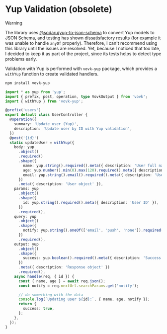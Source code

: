 # Yup Validation (obsolete)

> [!WARNING]
>
> The library uses [@sodaru/yup-to-json-schema](https://github.com/sodaru/yup-to-json-schema) to convert Yup models to JSON Schema, and testing has shown dissatisfactory results (for example it was unable to handle `anyOf` properly). Therefore, I can't recommend using this library until the issues are resolved. Yet, because I noticed that too late, I decided to keep it as part of the project, since its tests helps to detect type problems early.

Validation with Yup is performed with `vovk-yup` package, which provides a `withYup` function to create validated handlers.

```sh npm2yarn
npm install vovk-yup
```

```ts filename="src/lib/withYup.ts"
import * as yup from 'yup';
import { prefix, post, operation, type VovkOutput } from 'vovk';
import { withYup } from 'vovk-yup';

@prefix('users')
export default class UserController {
  @operation({
    summary: 'Update user (Yup)',
    description: 'Update user by ID with Yup validation',
  })
  @post('{id}')
  static updateUser = withYup({
    body: yup
      .object()
      .required()
      .shape({
        name: yup.string().required().meta({ description: 'User full name' }),
        age: yup.number().min(0).max(120).required().meta({ description: 'User age' }),
        email: yup.string().email().required().meta({ description: 'User email' }),
      })
      .meta({ description: 'User object' }),
    params: yup
      .object()
      .shape({
        id: yup.string().required().meta({ description: 'User ID' }),
      })
      .required(),
    query: yup
      .object()
      .shape({
        notify: yup.string().oneOf(['email', 'push', 'none']).required().meta({ description: 'Notification type' }),
      })
      .required(),
    output: yup
      .object()
      .shape({
        success: yup.boolean().required().meta({ description: 'Success status' }),
      })
      .meta({ description: 'Response object' })
      .required(),
    async handle(req, { id }) {
      const { name, age } = await req.json();
      const notify = req.nextUrl.searchParams.get('notify');

      // do something with the data
      console.log(`Updating user ${id}:`, { name, age, notify });
      return {
        success: true,
      };
    },
  });
}
```
